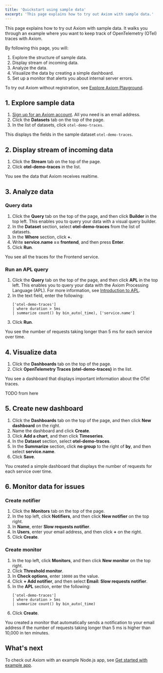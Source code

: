 ```yaml
---
title: 'Quickstart using sample data'
excerpt: 'This page explains how to try out Axiom with sample data.'
---
```


This page explains how to try out Axiom with sample data. It walks you through an example where you want to keep track of OpenTelemetry (OTel) traces with Axiom.

By following this page, you will:

1. Explore the structure of sample data.
1. Display stream of incoming data.
1. Analyze the data.
1. Visualize the data by creating a simple dashboard.
1. Set up a monitor that alerts you about internal server errors.

To try out Axiom without registration, see [Explore Axiom Playground](/getting-started-guide/explore-axiom-playground).

## 1. Explore sample data

1. [Sign up for an Axiom account](https://app.axiom.co/register). All you need is an email address.
1. Click the **Datasets** tab on the top of the page.
1. In the list of datasets, click `otel-demo-traces`.

This displays the fields in the sample dataset `otel-demo-traces`.

## 2. Display stream of incoming data

1. Click the **Stream** tab on the top of the page.
1. Click **otel-demo-traces** in the list.

You see the data that Axiom receives realtime.

## 3. Analyze data

### Query data

1. Click the **Query** tab on the top of the page, and then click **Builder** in the top left. This enables you to query your data with a visual query builder.
1. In the **Dataset** section, select **otel-demo-traces** from the list of datasets.
1. In the **Where** section, click **+**.
1. Write **service.name == frontend**, and then press **Enter**.
1. Click **Run**.

You see all the traces for the Frontend service.

### Run an APL query

1. Click the **Query** tab on the top of the page, and then click **APL** in the top left. This enables you to query your data with the Axiom Processing Language (APL). For more information, see [Introduction to APL](/apl/introduction).
1. In the text field, enter the following:
    ```kusto
    ['otel-demo-traces']
    | where duration > 5ms
    | summarize count() by bin_auto(_time), ['service.name']
    ```
1. Click **Run**.

You see the number of requests taking longer than 5 ms for each service over time.

## 4. Visualize data

1. Click the **Dashboards** tab on the top of the page.
1. Click **OpenTelemetry Traces (otel-demo-traces)** in the list.

You see a dashboard that displays important information about the OTel traces.

TODO from here

## 5. Create new dashboard

1. Click the **Dashboards** tab on the top of the page, and then click **New dashboard** on the right.
1. Name the dashboard and click **Create**.
1. Click **Add a chart**, and then click **Timeseries**.
1. In the **Dataset** section, select **otel-demo-traces**.
1. In the **Summarize** section, click **no group** to the right of **by**, and then select **service.name**.
1. Click **Save**.

You created a simple dashboard that displays the number of requests for each service over time.

## 6. Monitor data for issues

### Create notifier

1. Click the **Monitors** tab on the top of the page.
1. In the top left, click **Notifiers**, and then click **New notifier** on the top right.
1. In **Name**, enter **Slow requests notifier**.
1. In **Users**, enter your email address, and then click **+** on the right.
1. Click **Create**.

### Create monitor

1. In the top left, click **Monitors**, and then click **New monitor** on the top right.
1. Click **Threshold monitor**.
1. In **Check options**, enter `10000` as the value.
1. Click **+ Add notifier**, and then select **Email: Slow requests notifier**.
1. In the **APL** section, enter the following:
    ```kusto
    ['otel-demo-traces']
    | where duration > 5ms
    | summarize count() by bin_auto(_time)
    ```
1. Click **Create**.

You created a monitor that automatically sends a notification to your email address if the number of requests taking longer than 5 ms is higher than 10,000 in ten minutes.

## What's next

To check out Axiom with an example Node.js app, see [Get started with example app](/getting-started-guide/get-started-example-app).